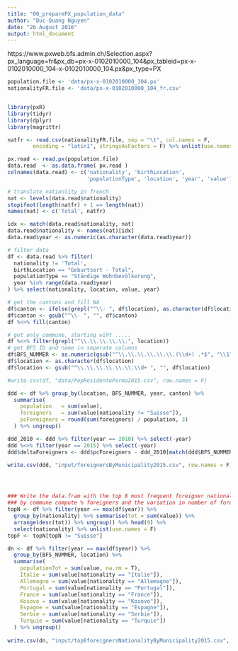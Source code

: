 ```yaml
---
title: "00_preparePX_population_data"
author: "Duc-Quang Nguyen"
date: "26 August 2016"
output: html_document
---
```


https://www.pxweb.bfs.admin.ch/Selection.aspx?px_language=fr&px_db=px-x-0102010000_104&px_tableid=px-x-0102010000_104\px-x-0102010000_104.px&px_type=PX

```r
population.file <- 'data/px-x-0102010000_104.px'
nationalityFR.file <- 'data/px-x-0102010000_104_fr.csv'


library(pxR)
library(tidyr)
library(dplyr)
library(magrittr)
```

```r
natfr <- read.csv(nationalityFR.file, sep = "\t", col.names = F, 
        encoding = "latin1", stringsAsFactors = F) %>% unlist(use.names = F)

px.read <- read.px(population.file)
data.read  <- as.data.frame( px.read )
colnames(data.read) <- c('nationality', 'birthLocation', 
                         'populationType', 'location', 'year', 'value')

# translate nationlity in french
nat <- levels(data.read$nationality)
stopifnot(length(natfr) + 1 == length(nat))
names(nat) <- c('Total', natfr)

idx <- match(data.read$nationality, nat)
data.read$nationality <- names(nat)[idx]
data.read$year <- as.numeric(as.character(data.read$year))

# filter data
df <- data.read %>% filter(
  nationality != 'Total', 
  birthLocation == "Geburtsort - Total",
  populationType == "Ständige Wohnbevölkerung",
  year %in% range(data.read$year)
) %>% select(nationality, location, value, year)

# get the cantons and fill NA
df$canton <- ifelse(grepl("^\\- ", df$location), as.character(df$location), NA)
df$canton <- gsub("^\\- ", "", df$canton)
df %<>% fill(canton)

# get only commune, starting wiht .....
df %<>% filter(grepl("^\\.\\.\\.\\.\\.", location))
# get BFS ID and name in seperate columns
df$BFS_NUMMER <- as.numeric(gsub("^\\.\\.\\.\\.\\.\\.(\\d+) .*$", "\\1",as.character(df$location)))
df$location <- as.character(df$location)
df$location <- gsub("^\\.\\.\\.\\.\\.\\.\\d+ ", "", df$location)

#write.csv(df, "data/PopResidentePerma2015.csv", row.names = F)

ddd <- df %>% group_by(location, BFS_NUMMER, year, canton) %>%
  summarise(
    population   = sum(value),
    foreigners   = sum(value[nationality != "Suisse"]),
    pcForeigners = round(sum(foreigners) / population, 3)
  ) %>% ungroup()

ddd_2010 <- ddd %>% filter(year == 2010) %>% select(-year)
ddd %<>% filter(year == 2015) %>% select(-year)
ddd$deltaForeigners <- ddd$pcForeigners - ddd_2010[match(ddd$BFS_NUMMER, ddd_2010$BFS_NUMMER), 'pcForeigners'] %>% unlist()

write.csv(ddd, "input/foreignersByMunicipality2015.csv", row.names = F)




### Write the data.fram with the top 8 most frequent foreigner nationalites
### by commune compute % foreigners and the variation in number of foreigners
topN <- df %>% filter(year == max(df$year)) %>% 
  group_by(nationality) %>% summarise(tot = sum(value)) %>% 
  arrange(desc(tot)) %>% ungroup() %>% head(9) %>%
  select(nationality) %>% unlist(use.names = F)
topF <- topN[topN != "Suisse"]

dn <- df %>% filter(year == max(df$year)) %>%
  group_by(BFS_NUMMER, location) %>%
  summarise(
    populationTot = sum(value, na.rm = T),
    Italie = sum(value[nationality == "Italie"]),
    Allemagne = sum(value[nationality == "Allemagne"]),
    Portugal = sum(value[nationality == "Portugal"]),
    France = sum(value[nationality == "France"]),
    Kosovo = sum(value[nationality == "Kosovo"]),
    Espagne = sum(value[nationality == "Espagne"]),
    Serbie = sum(value[nationality == "Serbie"]),
    Turquie = sum(value[nationality == "Turquie"])
  ) %>% ungroup()
  
write.csv(dn, "input/top8foreignersNationalityByMunicipality2015.csv", row.names = F)
```


